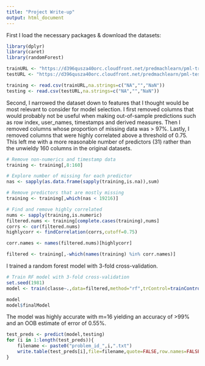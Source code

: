 ```yaml
---
title: "Project Write-up"
output: html_document
---
```


First I load the necessary packages & download the datasets:
```r
library(dplyr)
library(caret)
library(randomForest)

trainURL <- "https://d396qusza40orc.cloudfront.net/predmachlearn/pml-training.csv"
testURL <- "https://d396qusza40orc.cloudfront.net/predmachlearn/pml-testing.csv"

training <- read.csv(trainURL,na.strings=c("NA","","NaN"))
testing <- read.csv(testURL,na.strings=c("NA","","NaN"))
```

Second, I narrowed the dataset down to features that I thought would be most relevant to consider for model selection.  I first removed columns that would probably not be useful when making out-of-sample predictions such as row index, user_names, timestamps and derived measures.  Then I removed columns whose proportion of missing data was > 97%.  Lastly, I removed columns that were highly correlated above a threshold of 0.75.  This left me with a more reasonable number of predictors (31) rather than the unwieldy 160 columns in the original datasets.

```r
# Remove non-numerics and timestamp data
training <- training[,8:160]

# Explore number of missing for each predictor
nas <- sapply(as.data.frame(sapply(training,is.na)),sum)

# Remove predictors that are mostly missing
training <- training[,which(nas < 19216)]

# Find and remove highly correlated
nums <- sapply(training,is.numeric)
filtered.nums <- training[complete.cases(training),nums]
corrs <- cor(filtered.nums)
highlycorr <- findCorrelation(corrs,cutoff=0.75)

corr.names <- names(filtered.nums)[highlycorr]

filtered <- training[,-which(names(training) %in% corr.names)]
```

I trained a random forest model with 3-fold cross-validation.

```r
# Train RF model with 3-fold cross-validation
set.seed(1981)
model <- train(classe~.,data=filtered,method="rf",trControl=trainControl(method="cv",number=3))

model
model$finalModel
```

The model was highly accurate with m=16 yielding an accuracy of >99% and an OOB estimate of error of 0.55%.

```r
test_preds <- predict(model,testing)
for (i in 1:length(test_preds)){
    filename <- paste0("problem_id_",i,".txt")
    write.table(test_preds[i],file=filename,quote=FALSE,row.names=FALSE,col.names=FALSE)
}
```

